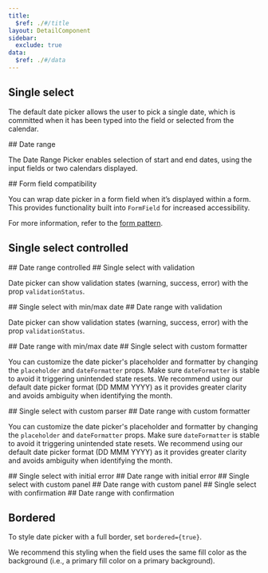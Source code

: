 ```yaml
---
title:
  $ref: ./#/title
layout: DetailComponent
sidebar:
  exclude: true
data:
  $ref: ./#/data
---
```


<LivePreviewControls>
<LivePreview componentName="date-picker" exampleName="Single">

## Single select

The default date picker allows the user to pick a single date, which is committed when it has been typed into the field or selected from the calendar.

</LivePreview>
<LivePreview componentName="date-picker" exampleName="Range">
## Date range

The Date Range Picker enables selection of start and end dates, using the input fields or two calendars displayed.

</LivePreview>
<LivePreview componentName="date-picker" exampleName="WithFormField">
## Form field compatibility

You can wrap date picker in a form field when it’s displayed within a form. This provides functionality built into `FormField` for increased accessibility.

For more information, refer to the [form pattern](/salt/patterns/forms).

</LivePreview>
<LivePreview componentName="date-picker" exampleName="SingleControlled">

## Single select controlled

</LivePreview>
<LivePreview componentName="date-picker" exampleName="RangeControlled">
## Date range controlled

</LivePreview>
<LivePreview componentName="date-picker" exampleName="SingleWithValidation">
## Single select with validation

Date picker can show validation states (warning, success, error) with the prop `validationStatus`.

</LivePreview>
<LivePreview componentName="date-picker" exampleName="SingleWithMinMaxDate">
## Single select with min/max date

</LivePreview>
<LivePreview componentName="date-picker" exampleName="RangeWithValidation">
## Date range with validation

Date picker can show validation states (warning, success, error) with the prop `validationStatus`.

</LivePreview>
<LivePreview componentName="date-picker" exampleName="RangeWithMinMaxDate">
## Date range with min/max date

</LivePreview>
<LivePreview componentName="date-picker" exampleName="SingleWithCustomFormat">
## Single select with custom formatter

You can customize the date picker's placeholder and formatter by changing the `placeholder` and `dateFormatter` props.
Make sure `dateFormatter` is stable to avoid it triggering unintended state resets.
We recommend using our default date picker format (DD MMM YYYY) as it provides greater clarity and avoids ambiguity when identifying the month.

</LivePreview>
<LivePreview componentName="date-picker" exampleName="SingleWithCustomParser">
## Single select with custom parser

</LivePreview>
<LivePreview componentName="date-picker" exampleName="RangeWithCustomFormat">
## Date range with custom formatter

You can customize the date picker's placeholder and formatter by changing the `placeholder` and `dateFormatter` props.
Make sure `dateFormatter` is stable to avoid it triggering unintended state resets.
We recommend using our default date picker format (DD MMM YYYY) as it provides greater clarity and avoids ambiguity when identifying the month.

</LivePreview>
<LivePreview componentName="date-picker" exampleName="SingleWithInitialError">
## Single select with initial error

</LivePreview>
<LivePreview componentName="date-picker" exampleName="RangeWithInitialError">
## Date range with initial error

</LivePreview>
<LivePreview componentName="date-picker" exampleName="SingleWithCustomPanel">
## Single select with custom panel

</LivePreview>
<LivePreview componentName="date-picker" exampleName="RangeWithCustomPanel">
## Date range with custom panel

</LivePreview>
<LivePreview componentName="date-picker" exampleName="SingleWithConfirmation">
## Single select with confirmation

</LivePreview>
<LivePreview componentName="date-picker" exampleName="RangeWithConfirmation">
## Date range with confirmation

</LivePreview>
<LivePreview componentName="date-picker" exampleName="Bordered">

## Bordered

To style date picker with a full border, set `bordered={true}`.

We recommend this styling when the field uses the same fill color as the background (i.e., a primary fill color on a primary background).

</LivePreview>
</LivePreviewControls>
